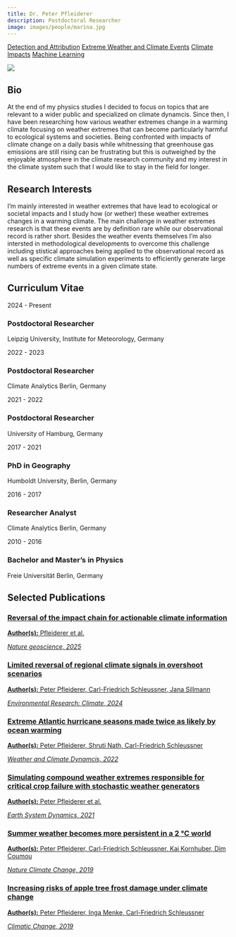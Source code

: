 ```yaml
---
title: Dr. Peter Pfleiderer
description: Postdoctoral Researcher
image: images/people/marina.jpg
---
```


<div class="person-tags">
  <a href="/research/detection_and_attribution/index.qmd" class="tag">Detection and Attribution</a>
  <a href="/research/extremes/index.qmd" class="tag">Extreme Weather and Climate Events</a>
  <a href="/research/impacts/index.qmd" class="tag">Climate Impacts</a>
  <a href="/research/machine_learning/index.qmd" class="tag">Machine Learning</a>
</div>


<div class="profile-container">
<div class="profile-image-container">
<img src="/images/people/peter.jpg" class="profile-image">
<div class="social-icons">
  <a href="mailto:peter.pfleiderer@uni-leipzig.de" target="_blank">
    <i class="fa-solid fa-envelope"></i>
  </a>
  <a href="https://orcid.org/my-orcid?orcid=0000-0002-1493-4598" target="_blank">
    <i class="fa-brands fa-orcid"></i>
  </a>
  <a href="https://www.linkedin.com/in/peter-pfleiderer-533a44259/" target="_blank">
    <i class="fa-brands fa-linkedin"></i>
  </a>
  <a href="https://bsky.app/profile/klimapeter.bsky.social" target="_blank">
    <i class="fa-brands fa-bluesky"></i>
  </a>
  <a href="https://github.com/peterpeterp" target="_blank">
    <i class="fa-brands fa-github"></i>
  </a>
</div>
</div>

<div class="bio-content">

## Bio  

At the end of my physics studies I decided to focus on topics that are relevant to a wider public and specialized on climate dynamcis. Since then, I have been researching how various weather extremes change in a warming climate focusing on weather extremes that can become particularly harmful to ecological systems and societies. Being confronted with impacts of climate change on a daily basis while whitnessing that greenhouse gas emissions are still rising can be frustrating but this is outweighed by the enjoyable atmosphere in the climate research community and my interest in the climate system such that I would like to stay in the field for longer.

</div>
</div>

## Research Interests

I’m mainly interested in weather extremes that have lead to ecological or societal impacts and I study how (or wether) these weather extremes changes in a warming climate. The main challenge in weather extremes research is that these events are by definition rare while our observational record is rather short. Besides the weather events themselves I’m also intersted in methodological developments to overcome this challenge including stistical approaches being applied to the observational record as well as specific climate simulation experiments to efficiently generate large numbers of extreme events in a given climate state.


## Curriculum Vitae <span class="cv-toggle" data-bs-toggle="collapse" data-bs-target="#cv-timeline" aria-expanded="false"></span>

<div id="cv-timeline" class="collapse">
<div class="timeline">
<div class="timeline-item">
<div class="timeline-date">2024 - Present</div>
<div class="timeline-content">
<h3>Postdoctoral Researcher</h3>
<p>Leipzig University, Institute for Meteorology, Germany</p>
</div>
</div>

<div class="timeline-item">
<div class="timeline-date">2022 - 2023</div>
<div class="timeline-content">
<h3>Postdoctoral Researcher</h3>
<p>Climate Analytics Berlin, Germany</p>
</div>
</div>

<div class="timeline-item">
<div class="timeline-date">2021 - 2022</div>
<div class="timeline-content">
<h3>Postdoctoral Researcher</h3>
<p>University of Hamburg, Germany</p>
</div>
</div>

<div class="timeline-item">
<div class="timeline-date">2017 - 2021</div>
<div class="timeline-content">
<h3>PhD in Geography</h3>
<p>Humboldt University, Berlin, Germany</p>
</div>
</div>

<div class="timeline-item">
<div class="timeline-date">2016 - 2017</div>
<div class="timeline-content">
<h3>Researcher Analyst</h3>
<p>Climate Analytics Berlin, Germany</p>
</div>
</div>

<div class="timeline-item">
<div class="timeline-date">2010 - 2016</div>
<div class="timeline-content">
<h3>Bachelor and Master's in Physics</h3>
<p>Freie Universität Berlin, Germany</p>
</div>
</div>

</div>
</div>


## Selected Publications


<div class="publications-grid">

<div class="publication-card">
<a href="https://www.nature.com/articles/s41561-024-01597-w" target="_blank">
<h3>Reversal of the impact chain for actionable climate information</h3>
<p><b>Author(s):</b> Pfleiderer et al.</p>
<p><i>Nature geoscience, 2025</i></p>
</a>
</div>

<div class="publication-card">
<a href="https://dx.doi.org/10.1088/2752-5295/ad1c45" target="_blank">
<h3>Limited reversal of regional climate signals in overshoot scenarios</h3>
<p><b>Author(s):</b> Peter Pfleiderer, Carl-Friedrich Schleussner, Jana Sillmann</p>
<p><i>Environmental Research: Climate, 2024</i></p>
</a>
</div>

<div class="publication-card">
<a href="https://wcd.copernicus.org/articles/3/471/2022/" target="_blank">
<h3>Extreme Atlantic hurricane seasons made twice as likely by ocean warming</h3>
<p><b>Author(s):</b> Peter Pfleiderer, Shruti Nath, Carl-Friedrich Schleussner</p>
<p><i>Weather and Climate Dynamcis, 2022</i></p>
</a>
</div>

<div class="publication-card">
<a href="https://esd.copernicus.org/articles/12/103/2021/" target="_blank">
<h3>Simulating compound weather extremes responsible for critical crop failure with stochastic weather generators</h3>
<p><b>Author(s):</b> Peter Pfleiderer et al.</p>
<p><i>Earth System Dynamics, 2021</i></p>
</a>
</div>

<div class="publication-card">
<a href="http://www.nature.com/articles/s41558-019-0555-0" target="_blank">
<h3>Summer weather becomes more persistent in a 2 °C world</h3>
<p><b>Author(s):</b> Peter Pfleiderer, Carl-Friedrich Schleussner, Kai Kornhuber, Dim Coumou</p>
<p><i>Nature Climate Change, 2019</i></p>
</a>
</div>

<div class="publication-card">
<a href="http://link.springer.com/10.1007/s10584-019-02570-y" target="_blank">
<h3>Increasing risks of apple tree frost damage under climate change</h3>
<p><b>Author(s):</b> Peter Pfleiderer, Inga Menke, Carl-Friedrich Schleussner</p>
<p><i>Climatic Change, 2019</i></p>
</a>
</div>

</div>
